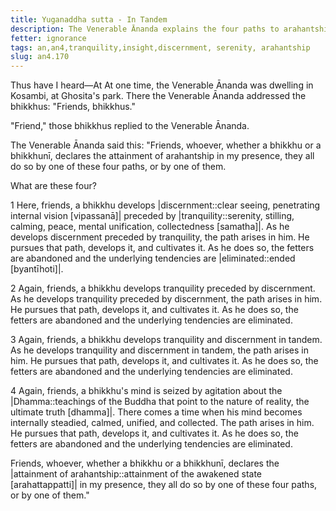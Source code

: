 ```yaml
---
title: Yuganaddha sutta - In Tandem
description: The Venerable Ānanda explains the four paths to arahantship.
fetter: ignorance
tags: an,an4,tranquility,insight,discernment, serenity, arahantship
slug: an4.170
---
```


Thus have I heard—At At one time, the Venerable Ānanda was dwelling in Kosambi, at Ghosita's park. There the Venerable Ānanda addressed the bhikkhus: "Friends, bhikkhus."

"Friend," those bhikkhus replied to the Venerable Ānanda.

The Venerable Ānanda said this: "Friends, whoever, whether a bhikkhu or a bhikkhunī, declares the attainment of arahantship in my presence, they all do so by one of these four paths, or by one of them.

What are these four?

1 Here, friends, a bhikkhu develops |discernment::clear seeing, penetrating internal vision [vipassanā]| preceded by |tranquility::serenity, stilling, calming, peace, mental unification, collectedness [samatha]|. As he develops discernment preceded by tranquility, the path arises in him. He pursues that path, develops it, and cultivates it. As he does so, the fetters are abandoned and the underlying tendencies are |eliminated::ended [byantīhoti]|.

2 Again, friends, a bhikkhu develops tranquility preceded by discernment. As he develops tranquility preceded by discernment, the path arises in him. He pursues that path, develops it, and cultivates it. As he does so, the fetters are abandoned and the underlying tendencies are eliminated.

3 Again, friends, a bhikkhu develops tranquility and discernment in tandem. As he develops tranquility and discernment in tandem, the path arises in him. He pursues that path, develops it, and cultivates it. As he does so, the fetters are abandoned and the underlying tendencies are eliminated.

4 Again, friends, a bhikkhu's mind is seized by agitation about the |Dhamma::teachings of the Buddha that point to the nature of reality, the ultimate truth [dhamma]|. There comes a time when his mind becomes internally steadied, calmed, unified, and collected. The path arises in him. He pursues that path, develops it, and cultivates it. As he does so, the fetters are abandoned and the underlying tendencies are eliminated.

Friends, whoever, whether a bhikkhu or a bhikkhunī, declares the |attainment of arahantship::attainment of the awakened state [arahattappatti]| in my presence, they all do so by one of these four paths, or by one of them."